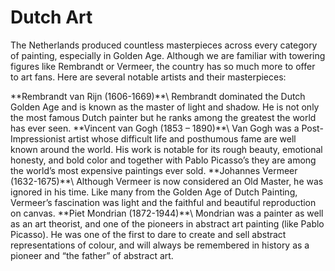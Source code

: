 
# Dutch Art
The Netherlands produced countless masterpieces across every category of painting, especially in Golden Age. Although we are familiar with towering figures like Rembrandt or Vermeer, the country has so much more to offer to art fans. Here are several notable artists and their masterpieces:

<YoutubeCard videoId="5E8f64yj1Jk">
    **Rembrandt van Rijn (1606-1669)**\
    Rembrandt dominated the Dutch Golden Age and is known as the master of light and shadow. He is not only the most famous Dutch painter but he ranks among the greatest the world has ever seen.
</YoutubeCard>

<YoutubeCard videoId="wk9L1N9bRRE">
    **Vincent van Gogh (1853 – 1890)**\
    Van Gogh was a Post-Impressionist artist whose difficult life and posthumous fame are well known around the world. His work is notable for its rough beauty, emotional honesty, and bold color and together with Pablo Picasso’s they are among the world’s most expensive paintings ever sold.
</YoutubeCard>

<YoutubeCard videoId="pM_IzEAv5d4">
    **Johannes Vermeer (1632-1675)**\
    Although Vermeer is now considered an Old Master, he was ignored in his time. Like many from the Golden Age of Dutch Painting, Vermeer’s fascination was light and the faithful and beautiful reproduction on canvas.
</YoutubeCard>

<YoutubeCard videoId="1x8m-7N-Kjo">
    **Piet Mondrian (1872-1944)**\
    Mondrian was a painter as well as an art theorist, and one of the pioneers in abstract art painting (like Pablo Picasso). He was one of the first to dare to create and sell abstract representations of colour, and will always be remembered in history as a pioneer and “the father” of abstract art.
</YoutubeCard>
